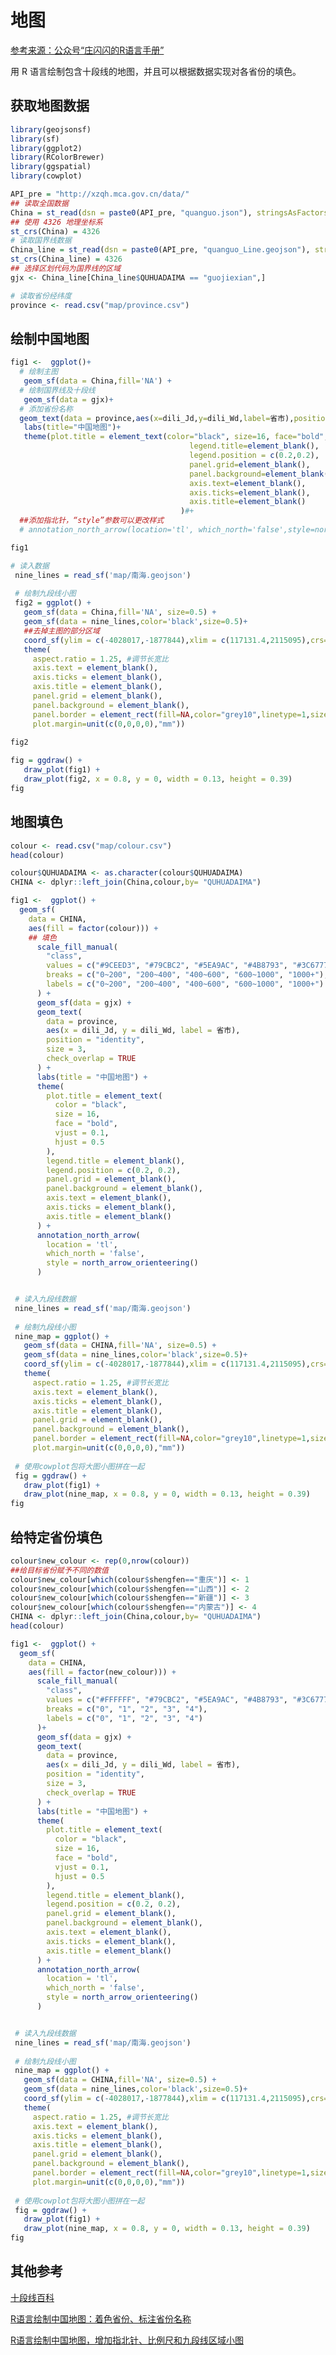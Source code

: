 # 地图

[参考来源：公众号“庄闪闪的R语言手册”](https://mp.weixin.qq.com/s/ZjUuFtRT1j3ksaGD-hHnLg)


用 R 语言绘制包含十段线的地图，并且可以根据数据实现对各省份的填色。



## 获取地图数据

```r
library(geojsonsf)
library(sf)
library(ggplot2)
library(RColorBrewer)
library(ggspatial)
library(cowplot)
```

```r
API_pre = "http://xzqh.mca.gov.cn/data/"
## 读取全国数据
China = st_read(dsn = paste0(API_pre, "quanguo.json"), stringsAsFactors=FALSE) 
## 使用 4326 地理坐标系
st_crs(China) = 4326
# 读取国界线数据
China_line = st_read(dsn = paste0(API_pre, "quanguo_Line.geojson"), stringsAsFactors=FALSE) 
st_crs(China_line) = 4326
## 选择区划代码为国界线的区域
gjx <- China_line[China_line$QUHUADAIMA == "guojiexian",]

# 读取省份经纬度
province <- read.csv("map/province.csv")
```

## 绘制中国地图

```r
fig1 <-  ggplot()+
  # 绘制主图
   geom_sf(data = China,fill='NA') +
  # 绘制国界线及十段线
   geom_sf(data = gjx)+
  # 添加省份名称
  geom_text(data = province,aes(x=dili_Jd,y=dili_Wd,label=省市),position = "identity",size=3,check_overlap = TRUE) +
   labs(title="中国地图")+
   theme(plot.title = element_text(color="black", size=16, face="bold",vjust = 0.1,hjust = 0.5),
                                        legend.title=element_blank(),
                                        legend.position = c(0.2,0.2),
                                        panel.grid=element_blank(),
                                        panel.background=element_blank(),
                                        axis.text=element_blank(),
                                        axis.ticks=element_blank(),
                                        axis.title=element_blank()
                                      )#+
  ##添加指北针，“style”参数可以更改样式
  # annotation_north_arrow(location='tl', which_north='false',style=north_arrow_orienteering())

fig1
```

```r
# 读入数据
 nine_lines = read_sf('map/南海.geojson') 
  
 # 绘制九段线小图
 fig2 = ggplot() +
   geom_sf(data = China,fill='NA', size=0.5) + 
   geom_sf(data = nine_lines,color='black',size=0.5)+
   ##去掉主图的部分区域
   coord_sf(ylim = c(-4028017,-1877844),xlim = c(117131.4,2115095),crs="+proj=laea +lat_0=40 +lon_0=104")+
   theme(
     aspect.ratio = 1.25, #调节长宽比
     axis.text = element_blank(),
     axis.ticks = element_blank(),
     axis.title = element_blank(),
     panel.grid = element_blank(),
     panel.background = element_blank(),
     panel.border = element_rect(fill=NA,color="grey10",linetype=1,size=0.5),
     plot.margin=unit(c(0,0,0,0),"mm"))
 
fig2
```

```r
fig = ggdraw() +
   draw_plot(fig1) +
   draw_plot(fig2, x = 0.8, y = 0, width = 0.13, height = 0.39)
fig
```
## 地图填色

```r
colour <- read.csv("map/colour.csv")
head(colour)
```

```r
colour$QUHUADAIMA <- as.character(colour$QUHUADAIMA)
CHINA <- dplyr::left_join(China,colour,by= "QUHUADAIMA")
```

```r
fig1 <-  ggplot() +
  geom_sf(
    data = CHINA,
    aes(fill = factor(colour))) +
    ## 填色
      scale_fill_manual(
        "class",
        values = c("#9CEED3", "#79CBC2", "#5EA9AC", "#4B8793", "#3C6777"),
        breaks = c("0~200", "200~400", "400~600", "600~1000", "1000+"),
        labels = c("0~200", "200~400", "400~600", "600~1000", "1000+")
      ) +
      geom_sf(data = gjx) +
      geom_text(
        data = province,
        aes(x = dili_Jd, y = dili_Wd, label = 省市),
        position = "identity",
        size = 3,
        check_overlap = TRUE
      ) +
      labs(title = "中国地图") +
      theme(
        plot.title = element_text(
          color = "black",
          size = 16,
          face = "bold",
          vjust = 0.1,
          hjust = 0.5
        ),
        legend.title = element_blank(),
        legend.position = c(0.2, 0.2),
        panel.grid = element_blank(),
        panel.background = element_blank(),
        axis.text = element_blank(),
        axis.ticks = element_blank(),
        axis.title = element_blank()
      ) +
      annotation_north_arrow(
        location = 'tl',
        which_north = 'false',
        style = north_arrow_orienteering()
      )


 # 读入九段线数据
 nine_lines = read_sf('map/南海.geojson') 
  
 # 绘制九段线小图
 nine_map = ggplot() +
   geom_sf(data = CHINA,fill='NA', size=0.5) + 
   geom_sf(data = nine_lines,color='black',size=0.5)+
   coord_sf(ylim = c(-4028017,-1877844),xlim = c(117131.4,2115095),crs="+proj=laea +lat_0=40 +lon_0=104")+
   theme(
     aspect.ratio = 1.25, #调节长宽比
     axis.text = element_blank(),
     axis.ticks = element_blank(),
     axis.title = element_blank(),
     panel.grid = element_blank(),
     panel.background = element_blank(),
     panel.border = element_rect(fill=NA,color="grey10",linetype=1,size=0.5),
     plot.margin=unit(c(0,0,0,0),"mm"))
 
 # 使用cowplot包将大图小图拼在一起
 fig = ggdraw() +
   draw_plot(fig1) +
   draw_plot(nine_map, x = 0.8, y = 0, width = 0.13, height = 0.39)
fig
```

## 给特定省份填色

```r
colour$new_colour <- rep(0,nrow(colour))
##给目标省份赋予不同的数值
colour$new_colour[which(colour$shengfen=="重庆")] <- 1
colour$new_colour[which(colour$shengfen=="山西")] <- 2
colour$new_colour[which(colour$shengfen=="新疆")] <- 3
colour$new_colour[which(colour$shengfen=="内蒙古")] <- 4
CHINA <- dplyr::left_join(China,colour,by= "QUHUADAIMA")
head(colour)
```

```r
fig1 <-  ggplot() +
  geom_sf(
    data = CHINA,
    aes(fill = factor(new_colour))) +
      scale_fill_manual(
        "class",
        values = c("#FFFFFF", "#79CBC2", "#5EA9AC", "#4B8793", "#3C6777"),
        breaks = c("0", "1", "2", "3", "4"),
        labels = c("0", "1", "2", "3", "4")
      )+
      geom_sf(data = gjx) +
      geom_text(
        data = province,
        aes(x = dili_Jd, y = dili_Wd, label = 省市),
        position = "identity",
        size = 3,
        check_overlap = TRUE
      ) +
      labs(title = "中国地图") +
      theme(
        plot.title = element_text(
          color = "black",
          size = 16,
          face = "bold",
          vjust = 0.1,
          hjust = 0.5
        ),
        legend.title = element_blank(),
        legend.position = c(0.2, 0.2),
        panel.grid = element_blank(),
        panel.background = element_blank(),
        axis.text = element_blank(),
        axis.ticks = element_blank(),
        axis.title = element_blank()
      ) +
      annotation_north_arrow(
        location = 'tl',
        which_north = 'false',
        style = north_arrow_orienteering()
      )


 # 读入九段线数据
 nine_lines = read_sf('map/南海.geojson') 
  
 # 绘制九段线小图
 nine_map = ggplot() +
   geom_sf(data = CHINA,fill='NA', size=0.5) + 
   geom_sf(data = nine_lines,color='black',size=0.5)+
   coord_sf(ylim = c(-4028017,-1877844),xlim = c(117131.4,2115095),crs="+proj=laea +lat_0=40 +lon_0=104")+
   theme(
     aspect.ratio = 1.25, #调节长宽比
     axis.text = element_blank(),
     axis.ticks = element_blank(),
     axis.title = element_blank(),
     panel.grid = element_blank(),
     panel.background = element_blank(),
     panel.border = element_rect(fill=NA,color="grey10",linetype=1,size=0.5),
     plot.margin=unit(c(0,0,0,0),"mm"))
 
 # 使用cowplot包将大图小图拼在一起
 fig = ggdraw() +
   draw_plot(fig1) +
   draw_plot(nine_map, x = 0.8, y = 0, width = 0.13, height = 0.39)
fig
```

## 其他参考

[十段线百科](https://baike.baidu.com/item/%E5%8D%81%E6%AE%B5%E7%BA%BF/14688257)

[R语言绘制中国地图：着色省份、标注省份名称](https://bbs.pinggu.org/thread-9927782-1-1.html)

[R语言绘制中国地图，增加指北针、比例尺和九段线区域小图](https://blog.csdn.net/joywww/article/details/116521133)


